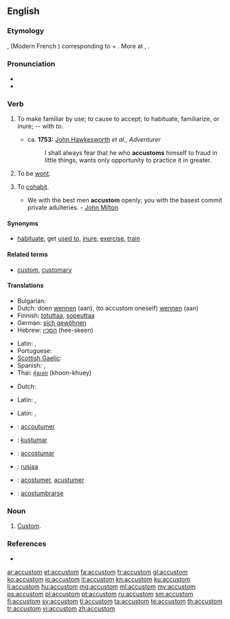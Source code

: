 ==English==

===Etymology===
{{etyl|fro|en}} {{term|acoustumer|lang=fro}}, {{term|acustumer|lang=fro}} (Modern French {{term|accoutumer|lang=fr}}) corresponding to {{term|a||to, toward|lang=fro}} + {{term|coustume|lang=fro|custom}}. More at {{term|custom|lang=en}}, {{term|costume|lang=en}}.

===Pronunciation===
* {{IPA|/ə.ˈkəs.təm/}}
* {{audio|en-us-accustom.ogg|Audio (US)}}

===Verb===
{{en-verb}}

# {{context|transitive|lang=en}} To make familiar by use; to cause to accept; to habituate, familiarize, or inure; -- with ''to''.
#* ca. '''1753:''' [[w:John Hawkesworth|John Hawkesworth]] ''et al.'', ''Adventurer''
#*: I shall always fear that he who '''accustoms''' himself to fraud in little things, wants only opportunity to practice it in greater. 
# {{context|intransitive|obsolete|lang=en}} To be [[wont]].
#: {{rfquotek|Carew}}
# {{context|intransitive|obsolete|lang=en}} To [[cohabit]].
#* We with the best men '''accustom''' openly; you with the basest commit private adulteries. - [[w:John Milton|John Milton]]

====Synonyms====
* [[habituate]], get [[used to]], [[inure]], [[exercise]], [[train]]

====Related terms====
* [[custom]], [[customary]]

====Translations====
{{trans-top|To make familiar by use}}
* Bulgarian: {{t+|bg|свиквам}}
* Dutch: doen [[wennen]] (aan), (to accustom oneself) [[wennen]] (aan)
* Finnish: [[totuttaa]], [[sopeuttaa]]
* German: [[sich gewöhnen]]
* Hebrew: [[הסכין]] (hee-skeen)
{{trans-mid}}
* Latin: {{t|la|assuesco}}, {{t|la|adsuesco}}
* Portuguese: {{t+|pt|acostumar}}
* [[Scottish Gaelic]]: {{t|gd|cleachd}}
* Spanish: {{t|es|acostumbrarse}}, {{t|es|habituar}}
* Thai: [[คุ้นเคย]] (khoon-khuey)
{{trans-bottom}}

{{trans-top|To be wont}}
* Dutch: {{t+|nl|plegen}}
{{trans-mid}}
* Latin: {{t|la|assuesco}}, {{t|la|adsuesco}}
{{trans-bottom}}

{{trans-top|To cohabit}}
{{trans-mid}}
* Latin: {{t|la|assuesco}}, {{t|la|adsuesco}}
{{trans-bottom}}

{{checktrans-top}}
* {{ttbc|fr}}: [[accoutumer]]
* {{ttbc|io}}: [[kustumar]]
* {{ttbc|ia}}: [[accostumar]]
{{trans-mid}}
* {{ttbc|zai}}: [[rusiaa]]
* {{ttbc|fro}}: [[acostumer]], [[acustumer]]
* {{ttbc|es}}: [[acostumbrarse]]
{{trans-bottom}}

===Noun===
{{en-noun}}

# {{context|obsolete|lang=en}} [[custom|Custom]].

===References===
* {{R:Webster 1913}}

[[ar:accustom]]
[[et:accustom]]
[[fa:accustom]]
[[fr:accustom]]
[[gl:accustom]]
[[ko:accustom]]
[[io:accustom]]
[[it:accustom]]
[[kn:accustom]]
[[ku:accustom]]
[[li:accustom]]
[[hu:accustom]]
[[mg:accustom]]
[[ml:accustom]]
[[my:accustom]]
[[ps:accustom]]
[[pl:accustom]]
[[pt:accustom]]
[[ru:accustom]]
[[sm:accustom]]
[[fi:accustom]]
[[sv:accustom]]
[[tl:accustom]]
[[ta:accustom]]
[[te:accustom]]
[[th:accustom]]
[[tr:accustom]]
[[vi:accustom]]
[[zh:accustom]]